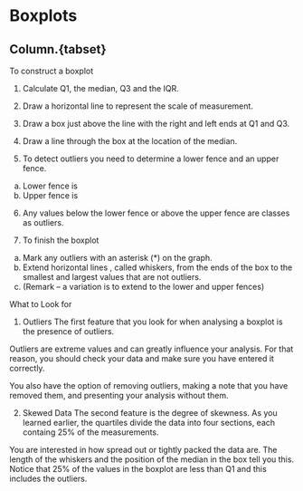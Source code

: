 Boxplots 
================================================
Column.{tabset}
----------------------

To construct a boxplot

1)	Calculate Q1, the median, Q3 and the IQR.

2)	Draw a horizontal line to represent the scale of measurement.


3)	Draw a box just above  the line with the right and left ends at Q1 and Q3.

4)	Draw a line through the box at the location of the median.


5)	To detect outliers you need to determine a lower fence and an upper fence.	
a.	Lower fence is  
b.	Upper fence is  

6)	Any values below the lower fence or above the upper fence are classes as outliers.

7)	To finish the boxplot
a.	Mark any outliers with an asterisk (*) on the graph.
b.	Extend horizontal lines , called whiskers, from the ends of the box to the smallest and largest values that are not outliers.
c.	(Remark – a variation is to extend to the lower and upper fences)

	
 


What to Look for

1) Outliers
The first feature that you look for when analysing a boxplot is the presence of outliers.
 
Outliers are extreme values and can greatly influence your analysis. For that reason, you should check your data and make sure you have entered it correctly.
 
You also have the option of removing outliers, making a note that you have removed them, and presenting your analysis without them.
 
2) Skewed Data
The second feature is the degree of skewness. As you learned earlier, the quartiles divide the data into four sections, each containg 25% of the measurements. 

You are interested in how spread out or tightly packed the data are. The length of the whiskers and the position of the median in the box tell you this. Notice that 25% of the values in the boxplot are less than Q1 and this includes the outliers.


















